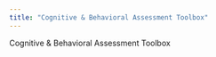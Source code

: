 ```yaml
---
title: "Cognitive & Behavioral Assessment Toolbox"
---
```


Cognitive & Behavioral Assessment Toolbox
